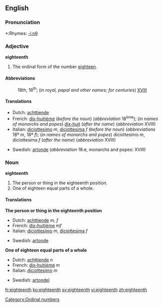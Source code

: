 ==English==

===Pronunciation===
*:Rhymes: [[Rhymes:English:-iːnθ|-iːnθ]]

===Adjective===
'''eighteenth'''

# The ordinal form of the number [[eighteen]].

====Abbreviations====
:18th, 18<sup>th</sup>; (''in royal, papal and other names; for centuries'') [[XVIII]]

====Translations====
{{top}}
*Dutch: [[achttiende]]
*French: [[dix-huitième]] (''before the noun'') (''abbreviation'' 18<sup>ème</sup>); (''in names of monarchs and popes'') [[dix-huit]] (''after the name'') (''abbreviation'' XVIII)
*Italian: [[diciottesimo]] ''m'', [[diciottesima]] ''f'' (''before the noun'') (''abbreviations'' 18º ''m'', 18ª ''f''); (''in names of monarchs and popes'') diciottesimo ''m'', diciottesima ''f'' (''after the name'') (''abbreviation'' XVIII)
{{mid}}
*Swedish: [[artonde]] (''abbreviation'' 18:e, monarchs and popes: XVIII)
{{bottom}}

===Noun===
'''eighteenth'''

#The person or thing in the eighteenth position.
#One of eighteen equal parts of a whole.

====Translations====
'''The person or thing in the eighteenth position'''
{{top}}
*Dutch: [[achttiende]] ''m, f''
*French: [[dix-huitième]] ''mf''
*Italian: [[diciottesimo]] ''m'', [[diciottesima]] ''f''
{{mid}}
*Swedish: [[artonde]]
{{bottom}}
'''One of eighteen equal parts of a whole'''
{{top}}
*Dutch: [[achttiende]] ''n''
*French: [[dix-huitième]] ''m''
*Italian: [[diciottesimo]] ''m''
{{mid}}
*Swedish: [[artondel]]
{{bottom}}
[[Category:Ordinal numbers]]

[[fr:eighteenth]]
[[ko:eighteenth]]
[[sv:eighteenth]]
[[vi:eighteenth]]
[[zh:eighteenth]]